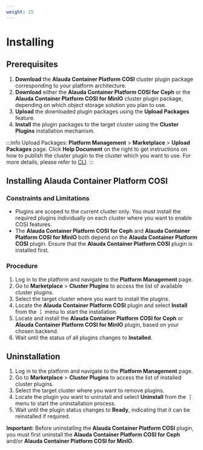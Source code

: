 ```yaml
---
weight: 25
---
```


# Installing

## Prerequisites

1. **Download** the **Alauda Container Platform COSI** cluster plugin package corresponding to your platform architecture.
2. **Download** either the **Alauda Container Platform COSI for Ceph** or the **Alauda Container Platform COSI for MinIO** cluster plugin package, depending on which object storage solution you plan to use.
3. **Upload** the downloaded plugin packages using the **Upload Packages** feature.
4. **Install** the plugin packages to the target cluster using the **Cluster Plugins** installation mechanism.

:::info
Upload Packages:
**Platform Management** > **Marketplace** > **Upload Packages** page.
Click **Help Document** on the right to get instructions on how to publish the cluster plugin to the cluster which you want to use. For more details, please refer to [CLI](/ui/cli_tools/index.mdx).
:::

## Installing Alauda Container Platform COSI

### Constraints and Limitations

* Plugins are scoped to the current cluster only. You must install the required plugins individually on each cluster where you want to enable COSI features.
* The **Alauda Container Platform COSI for Ceph** and **Alauda Container Platform COSI for MinIO** both depend on the **Alauda Container Platform COSI** plugin. Ensure that the **Alauda Container Platform COSI** plugin is installed first.

### Procedure

1. Log in to the platform and navigate to the **Platform Management** page.
2. Go to **Marketplace** > **Cluster Plugins** to access the list of available cluster plugins.
3. Select the target cluster where you want to install the plugins.
4. Locate the **Alauda Container Platform COSI** plugin and select **Install** from the **⋮** menu to start the installation.
5. Locate and install the **Alauda Container Platform COSI for Ceph** or **Alauda Container Platform COSI for MinIO** plugin, based on your chosen backend.
6. Wait until the status of all plugins changes to **Installed**.

## Uninstallation

1. Log in to the platform and navigate to the **Platform Management** page.
2. Go to **Marketplace** > **Cluster Plugins** to access the list of installed cluster plugins.
3. Select the target cluster where you want to remove plugins.
4. Locate the plugin you want to uninstall and select **Uninstall** from the **⋮** menu to start the uninstallation process.
5. Wait until the plugin status changes to **Ready**, indicating that it can be reinstalled if required.

**Important:** Before uninstalling the **Alauda Container Platform COSI** plugin, you must first uninstall the **Alauda Container Platform COSI for Ceph** and/or **Alauda Container Platform COSI for MinIO**.

